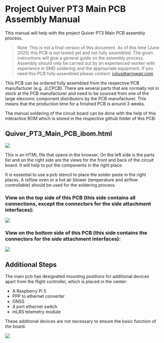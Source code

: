 # Project Quiver PT3 Main PCB Assembly Manual

This manual will help with the project Quiver PT3 Main PCB assembly process.

> Note: This is not a final version of this document. As of this time (June 2025) this PCB is not tested yet and not fully assembled. The given instructions will give a general guide on the assembly process. Assembly should only be carried out by an experienced worker with experience in SMD soldering and the appropriate equipment. If you need this PCB fully assembled please contact: julius@arrowair.com

This PCB can be ordered fully assembled from the respective PCB manufacturer (e.g. JLCPCB). There are several parts that are normally not in stock at the PCB manufacturer and need to be sourced from one of the large elecronic component distributors by the PCB manufacturer. This means that the production time for a finished PCB is around 3 weeks.

The manual soldering of the circuit board can be done with the help of this interactive BOM which is stored in the respective github folder of this PCB:

## Quiver_PT3_Main_PCB_ibom.html

![](https://holocron.so/uploads/f015a41c-image.png)

This is an HTML file that opens in the browser. On the left side is the parts list and on the right side are the views for the front and back of the circuit board. It will help to put the components in the right place.

It is essential to use a pcb stencil to place the solder paste in the right places. A reflow oven or a hot air blower (temperature and airflow controllable) should be used for the soldering process.

### View on the top side of this PCB (this side contains all connections, except the connectors for the side attachment interfaces):

![](https://holocron.so/uploads/000ef0e0-quiver-pt3-main-pcb-2.png)

### View on the bottom side of this PCB (this side contains the connectors for the side attachment interfaces):

![](https://holocron.so/uploads/507d00f9-quiver-pt3-main-pcb-3.png)

## Additional Steps

The main pcb has designated mounting positions for additional devices apart from the flight controller, which is placed in the center:

- A Raspberry Pi 5
- PPP to ethernet converter
- GNSS
- 4 port ethernet switch
- mLRS telemetry module

These additional devices are not necessary to ensure the basic function of the board.

![](https://holocron.so/uploads/007ab495-image.png)

